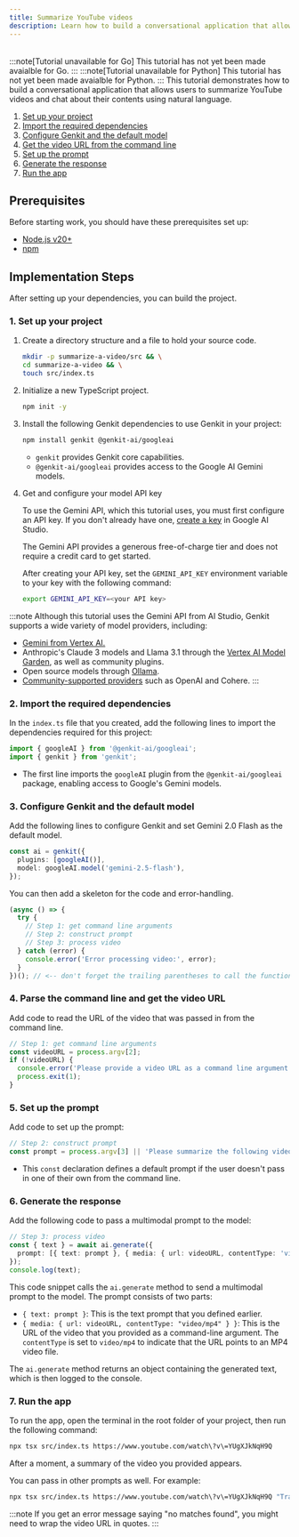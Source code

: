 ```yaml
---
title: Summarize YouTube videos
description: Learn how to build a conversational application that allows users to summarize YouTube videos and chat about their contents using natural language across JavaScript, Go, and Python.
---
```



<div style="display: flex; justify-content: space-between; align-items: center; gap: 1rem; margin: 1rem 0 1rem 0;">
  <LanguageSelector supportedLanguages="js" />
  <CopyMarkdownButton />
</div>

<LanguageContent lang="go">
:::note[Tutorial unavailable for Go]
This tutorial has not yet been made avaialble for Go.
:::
</LanguageContent>

<LanguageContent lang="python">
:::note[Tutorial unavailable for Python]
This tutorial has not yet been made avaialble for Python.
:::
</LanguageContent>

<LanguageContent lang="js">
This tutorial demonstrates how to build a conversational application that
allows users to summarize YouTube videos and chat about their contents using
natural language.

1. [Set up your project](#1-set-up-your-project)
2. [Import the required dependencies](#2-import-the-required-dependencies)
3. [Configure Genkit and the default model](#3-configure-genkit-and-the-default-model)
4. [Get the video URL from the command line](#4-parse-the-command-line-and-get-the-video-url)
5. [Set up the prompt](#5-set-up-the-prompt)
6. [Generate the response](#6-generate-the-response)
7. [Run the app](#7-run-the-app)

## Prerequisites

Before starting work, you should have these prerequisites set up:

- [Node.js v20+](https://nodejs.org/en/download)
- [npm](https://docs.npmjs.com/downloading-and-installing-node-js-and-npm)

## Implementation Steps

After setting up your dependencies, you can build the project.

### 1. Set up your project

1. Create a directory structure and a file to hold
   your source code.

   ```bash
   mkdir -p summarize-a-video/src && \
   cd summarize-a-video && \
   touch src/index.ts
   ```

2. Initialize a new TypeScript project.

   ```bash
   npm init -y
   ```

3. Install the following Genkit dependencies to use Genkit in your project:

   ```bash
   npm install genkit @genkit-ai/googleai
   ```

   - `genkit` provides Genkit core capabilities.
   - `@genkit-ai/googleai` provides access to the Google AI Gemini models.

4. Get and configure your model API key

   To use the Gemini API, which this tutorial uses, you must first
   configure an API key. If you don't already have one,
   [create a key](https://makersuite.google.com/app/apikey) in Google AI Studio.

   The Gemini API provides a generous free-of-charge tier and does not require a
   credit card to get started.

   After creating your API key, set the `GEMINI_API_KEY` environment
   variable to your key with the following command:

   ```bash
   export GEMINI_API_KEY=<your API key>
   ```

:::note
Although this tutorial uses the Gemini API from AI Studio, Genkit
supports a wide variety of model providers, including:

- [Gemini from Vertex AI.](docs/integrations/vertex-ai#generative-ai-models)
- Anthropic's Claude 3 models and Llama 3.1 through the
  [Vertex AI Model Garden](docs/integrations/vertex-ai#anthropic-claude-3-on-vertex-ai-model-garden),
  as well as community plugins.
- Open source models through
  [Ollama](docs/integrations/ollama).
- [Community-supported providers](docs/integrations/overview) such as OpenAI and Cohere.
:::

### 2. Import the required dependencies

In the `index.ts` file that you created, add the
following lines to import the dependencies required for this project:

```typescript
import { googleAI } from '@genkit-ai/googleai';
import { genkit } from 'genkit';
```

- The first line imports the `googleAI` plugin from the `@genkit-ai/googleai` package, enabling access to
  Google's Gemini models.

### 3. Configure Genkit and the default model

Add the following lines to configure Genkit and set Gemini 2.0 Flash as the
default model.

```typescript
const ai = genkit({
  plugins: [googleAI()],
  model: googleAI.model('gemini-2.5-flash'),
});
```

You can then add a skeleton for the code and error-handling.

```typescript
(async () => {
  try {
    // Step 1: get command line arguments
    // Step 2: construct prompt
    // Step 3: process video
  } catch (error) {
    console.error('Error processing video:', error);
  }
})(); // <-- don't forget the trailing parentheses to call the function!
```

### 4. Parse the command line and get the video URL

Add code to read the URL of the video that was passed in from the command line.

```typescript
// Step 1: get command line arguments
const videoURL = process.argv[2];
if (!videoURL) {
  console.error('Please provide a video URL as a command line argument.');
  process.exit(1);
}
```

### 5. Set up the prompt

Add code to set up the prompt:

```typescript
// Step 2: construct prompt
const prompt = process.argv[3] || 'Please summarize the following video:';
```

- This `const` declaration defines a default prompt if the user doesn't
  pass in one of their own from the command line.

### 6. Generate the response

Add the following code to pass a multimodal prompt to the model:

```typescript
// Step 3: process video
const { text } = await ai.generate({
  prompt: [{ text: prompt }, { media: { url: videoURL, contentType: 'video/mp4' } }],
});
console.log(text);
```

This code snippet calls the `ai.generate` method to send a multimodal prompt to
the model. The prompt consists of two parts:

- `{ text: prompt }`: This is the text prompt that you defined earlier.
- `{ media: { url: videoURL, contentType: "video/mp4" } }`: This is the URL of
  the video that you provided as a command-line argument. The `contentType`
  is set to `video/mp4` to indicate that the URL points to an MP4 video file.

The `ai.generate` method returns an object containing the generated text, which
is then logged to the console.

### 7. Run the app

To run the app, open the terminal in the root
folder of your project, then run the following command:

```bash
npx tsx src/index.ts https://www.youtube.com/watch\?v\=YUgXJkNqH9Q
```

After a moment, a summary of the video you provided appears.

You can pass in other prompts as well. For example:

```bash
npx tsx src/index.ts https://www.youtube.com/watch\?v\=YUgXJkNqH9Q "Transcribe this video"
```

:::note
If you get an error message saying "no matches found", you
might need to wrap the video URL in quotes.
:::
</LanguageContent>